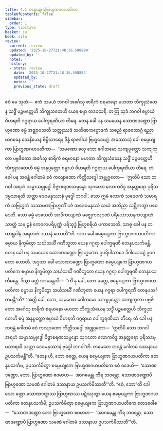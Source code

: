 ```yaml
---
title: 4.1 စမ္ပေယျကဗြာဟ္မဏဂဟပတိကာ
tableOfContents: false
sidebar:
  order: 1
type: tipitaka
basket: su
book: sila
review:
  current: review
  updated: '2025-10-27T21:48:36.598884'
  updated_by: ''
  notes: ''
  history:
  - state: review
    date: '2025-10-27T21:48:36.598884'
    updated_by: ''
    notes: ''
    previous_state: draft
---
```



<ReviewStatus review={frontmatter.review} showDetails={true} />

<HypothesisAnnotation frontmatter={frontmatter} />

<DynamicBreadcrumb />

<Division number="300" book="sila" e="ch" v="6" p="104">

<Paragraph number="426" book="sila">
ဧဝံ မေ သုတံ—  ဧကံ သမယံ ဘဂဝါ အင်္ဂေသု စာရိကံ စရမာနော မဟတာ ဘိက္ခုသံဃေန သဒ္ဓိံ ပဉ္စမတ္တေဟိ ဘိက္ခုသတေဟိ ယေန စမ္ပာ တဒဝသရိ. တတြ သုဒံ ဘဂဝါ စမ္ပာယံ ဝိဟရတိ ဂဂ္ဂရာယ ပေါက္ခရဏိယာ တီရေ. တေန ခေါ ပန သမယေန သောဏဒဏ္ဍော ဗြာဟ္မဏော စမ္ပံ အဇ္ဈာဝသတိ သတ္တုဿဒံ သတိဏကဋ္ဌောဒကံ သဓညံ ရာဇဘောဂ္ဂံ ရညာ မာဂဓေန သေနိယေန ဗိမ္ဗိသာရေန ဒိန္နံ ရာဇဒါယံ ဗြဟ္မဒေယျံ.
</Paragraph>

</Division>
<Division number="301" book="sila" e="ch" v="6" p="104">

<Paragraph number="427" book="sila">
အဿောသုံ ခေါ စမ္ပေယျကာ ဗြာဟ္မဏဂဟပတိကာ—  “သမဏော ခလု ဘော ဂေါတမော သကျပုတ္တော သကျကုလာ ပဗ္ဗဇိတော အင်္ဂေသု စာရိကံ စရမာနော မဟတာ ဘိက္ခုသံဃေန သဒ္ဓိံ ပဉ္စမတ္တေဟိ ဘိက္ခုသတေဟိ စမ္ပံ အနုပ္ပတ္တော စမ္ပာယံ ဝိဟရတိ ဂဂ္ဂရာယ ပေါက္ခရဏိယာ တီရေ. တံ ခေါ ပန ဘဝန္တံ ဂေါတမံ ဧဝံ ကလျာဏော ကိတ္တိသဒ္ဒေါ အဗ္ဘုဂ္ဂတော—  ‘ဣတိပိ သော ဘဂဝါ အရဟံ သမ္မာသမ္ဗုဒ္ဓေါ ဝိဇ္ဇာစရဏသမ္ပန္နော သုဂတော လောကဝိဒူ အနုတ္တရော ပုရိသဒမ္မသာရထိ သတ္ထာ ဒေဝမနုဿာနံ ဗုဒ္ဓေါ ဘဂဝါ’. သော ဣမံ လောကံ သဒေဝကံ သမာရကံ သဗြဟ္မကံ သဿမဏဗြာဟ္မဏိံ ပဇံ သဒေဝမနုဿံ သယံ အဘိညာ သစ္ဆိကတွာ ပဝေဒေတိ. သော ဓမ္မံ ဒေသေတိ အာဒိကလျာဏံ မဇ္ဈေကလျာဏံ ပရိယောသာနကလျာဏံ သာတ္ထံ သဗျဉ္ဇနံ ကေဝလပရိပုဏ္ဏံ ပရိသုဒ္ဓံ ဗြဟ္မစရိယံ ပကာသေတိ. သာဓု ခေါ ပန တထာရူပါနံ အရဟတံ ဒဿနံ ဟောတီ”တိ. အထ ခေါ စမ္ပေယျကာ ဗြာဟ္မဏဂဟပတိကာ စမ္ပာယ နိက္ခမိတွာ သင်္ဃသင်္ဃီ ဂဏီဘူတာ ယေန ဂဂ္ဂရာ ပေါက္ခရဏီ တေနုပသင်္ကမန္တိ.
</Paragraph>

</Division>
<Division number="302" book="sila" e="ch" v="6" p="104">

<Paragraph number="428" book="sila">
တေန ခေါ ပန သမယေန သောဏဒဏ္ဍော ဗြာဟ္မဏော ဥပရိပါသာဒေ ဒိဝါသေယျံ ဥပဂတော ဟောတိ. အဒ္ဒသာ ခေါ သောဏဒဏ္ဍော ဗြာဟ္မဏော စမ္ပေယျကေ ဗြာဟ္မဏဂဟပတိကေ စမ္ပာယ နိက္ခမိတွာ သင်္ဃသင်္ဃီ ဂဏီဘူတေ ယေန ဂဂ္ဂရာ ပေါက္ခရဏီ တေနုပသင်္ကမန္တေ. ဒိသွာ ခတ္တံ အာမန္တေသိ—  “ကိံ နု ခေါ, ဘော ခတ္တေ, စမ္ပေယျကာ ဗြာဟ္မဏဂဟပတိကာ စမ္ပာယ နိက္ခမိတွာ သင်္ဃသင်္ဃီ ဂဏီဘူတာ ယေန ဂဂ္ဂရာ ပေါက္ခရဏီ တေနုပသင်္ကမန္တီ”တိ? “အတ္ထိ ခေါ, ဘော, သမဏော ဂေါတမော သကျပုတ္တော သကျကုလာ ပဗ္ဗဇိတော အင်္ဂေသု စာရိကံ စရမာနော မဟတာ ဘိက္ခုသံဃေန သဒ္ဓိံ ပဉ္စမတ္တေဟိ ဘိက္ခုသတေဟိ စမ္ပံ အနုပ္ပတ္တော စမ္ပာယံ ဝိဟရတိ ဂဂ္ဂရာယ ပေါက္ခရဏိယာ တီရေ. တံ ခေါ ပန ဘဝန္တံ ဂေါတမံ ဧဝံ ကလျာဏော ကိတ္တိသဒ္ဒေါ အဗ္ဘုဂ္ဂတော—  ‘ဣတိပိ သော ဘဂဝါ အရဟံ သမ္မာသမ္ဗုဒ္ဓေါ ဝိဇ္ဇာစရဏသမ္ပန္နော သုဂတော လောကဝိဒူ အနုတ္တရော ပုရိသဒမ္မသာရထိ သတ္ထာ ဒေဝမနုဿာနံ ဗုဒ္ဓေါ ဘဂဝါ’တိ. တမေတေ ဘဝန္တံ ဂေါတမံ ဒဿနာယ ဥပသင်္ကမန္တီ”တိ. “တေန ဟိ, ဘော ခတ္တေ, ယေန စမ္ပေယျကာ ဗြာဟ္မဏဂဟပတိကာ တေနုပသင်္ကမ, ဥပသင်္ကမိတွာ စမ္ပေယျကေ ဗြာဟ္မဏဂဟပတိကေ ဧဝံ ဝဒေဟိ—  ‘သောဏဒဏ္ဍော, ဘော, ဗြာဟ္မဏော ဧဝမာဟ—  အာဂမေန္တု ကိရ ဘဝန္တော, သောဏဒဏ္ဍောပိ ဗြာဟ္မဏော သမဏံ ဂေါတမံ ဒဿနာယ ဥပသင်္ကမိဿတီ’”တိ. “ဧဝံ, ဘော”တိ ခေါ သော ခတ္တာ သောဏဒဏ္ဍဿ ဗြာဟ္မဏဿ ပဋိဿုတွာ ယေန စမ္ပေယျကာ ဗြာဟ္မဏဂဟပတိကာ တေနုပသင်္ကမိ; ဥပသင်္ကမိတွာ စမ္ပေယျကေ ဗြာဟ္မဏဂဟပတိကေ ဧတဒဝေါစ—  “သောဏဒဏ္ဍော ဘော ဗြာဟ္မဏော ဧဝမာဟ—  ‘အာဂမေန္တု ကိရ ဘဝန္တော, သောဏဒဏ္ဍောပိ ဗြာဟ္မဏော သမဏံ ဂေါတမံ ဒဿနာယ ဥပသင်္ကမိဿတီ’”တိ.
</Paragraph>
</Division>